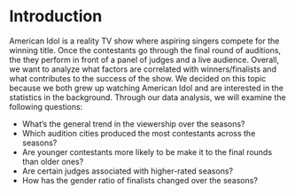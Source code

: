 # Introduction

American Idol is a reality TV show where aspiring singers compete for the winning title. Once the contestants go through the final round of auditions, the they perform in front of a panel of judges and a live audience. Overall, we want to analyze what factors are correlated with winners/finalists and what contributes to the success of the show. We decided on this topic because we both grew up watching American Idol and are interested in the statistics in the background. Through our data analysis, we will examine the following questions:

* What's the general trend in the viewership over the seasons?
* Which audition cities produced the most contestants across the seasons?
* Are younger contestants more likely to be make it to the final rounds than older ones?
* Are certain judges associated with higher-rated seasons?
* How has the gender ratio of finalists changed over the seasons?